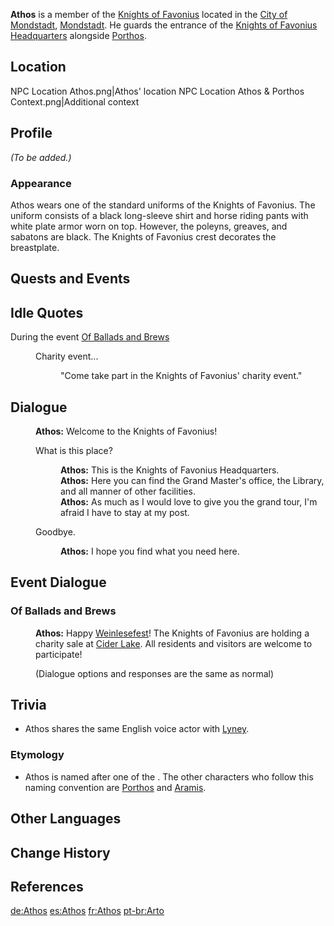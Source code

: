 {{About|the Mondstadt NPC|the Fontaine NPC|Athos (Fontaine)}}
{{Character Infobox
|name             = Athos
|type             = Open-World NPC
|image            = NPC Athos.png
|voiceEN          = [https://www.damanmillsvo.com/ Daman Mills]<ref>Twitter: [https://twitter.com/DamanMills/status/1374458897499525161 EN VA Self Announcement] ([https://web.archive.org/web/20210411050532/https://twitter.com/DamanMills/status/1374458897499525161 Archived])</ref>
|region           = Mondstadt
|location         = Mondstadt
|title            = Knight of Favonius
|affiliation      = Knights of Favonius
}}
'''Athos''' is a member of the [[Knights of Favonius]] located in the [[City of Mondstadt]], [[Mondstadt]]. He guards the entrance of the [[Knights of Favonius Headquarters]] alongside [[Porthos]].

==Location==
<gallery>
NPC Location Athos.png|Athos' location
NPC Location Athos & Porthos Context.png|Additional context
</gallery>

==Profile==
''(To be added.)''

===Appearance===
Athos wears one of the standard uniforms of the Knights of Favonius. The uniform consists of a black long-sleeve shirt and horse riding pants with white plate armor worn on top. However, the poleyns, greaves, and sabatons are black. The Knights of Favonius crest decorates the breastplate.

==Quests and Events==
{{Quests and Events}}

==Idle Quotes==
;During the event [[Of Ballads and Brews]]
{{Dialogue Start}}
: {{DIcon|Idle}} Charity event...
:: {{A|VO Athos Of Ballads and Brews 01.ogg}} "Come take part in the Knights of Favonius' charity event."
{{Dialogue End}}

==Dialogue==
{{Dialogue Start}}
:'''Athos:''' Welcome to the Knights of Favonius!
:{{DIcon}} What is this place?
::'''Athos:''' This is the Knights of Favonius Headquarters.
::'''Athos:''' Here you can find the Grand Master's office, the Library, and all manner of other facilities.
::'''Athos:''' As much as I would love to give you the grand tour, I'm afraid I have to stay at my post.
:{{DIcon}} Goodbye.
::'''Athos:''' I hope you find what you need here.
{{Dialogue End}}

==Event Dialogue==
===Of Ballads and Brews===
{{Dialogue Start}}
:'''Athos:''' Happy [[Weinlesefest]]! The Knights of Favonius are holding a charity sale at [[Cider Lake]]. All residents and visitors are welcome to participate!
:;(Dialogue options and responses are the same as normal)
{{Dialogue End}}

==Trivia==
* Athos shares the same English voice actor with [[Lyney]].

===Etymology===
* Athos is named after one of the ''{{w|The Three Musketeers}}''. The other characters who follow this naming convention are [[Porthos]] and [[Aramis]].

==Other Languages==
{{Other Languages
|default_hidden = 1
|en      = Athos
|zhs     = 阿托
|zhs_rm  = Ātuō
|zht     = 阿托
|zht_rm  = Ātuō
|ja      = アトス
|ja_rm   = Atosu
|ko      = 아토스
|es      = Athos
|fr      = Athos
|ru      = Атос
|th      = Athos
|vi      = Athos
|de      = Athos
|id      = Athos
|pt      = Arto
|tr      = Athos
|it      = Athos
}}

==Change History==
{{Change History|1.0}}

==References==
{{Reflist|1}}

[[de:Athos]]
[[es:Athos]]
[[fr:Athos]]
[[pt-br:Arto]]